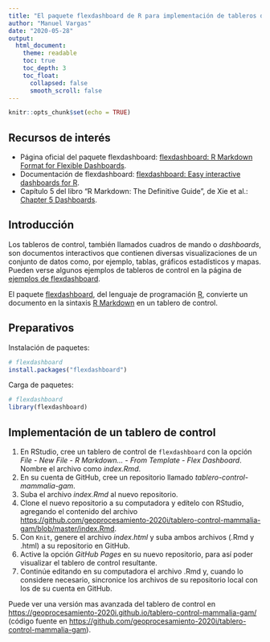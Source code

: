 ```yaml
---
title: "El paquete flexdashboard de R para implementación de tableros de control"
author: "Manuel Vargas"
date: "2020-05-28"
output:
  html_document:
    theme: readable    
    toc: true
    toc_depth: 3
    toc_float:
      collapsed: false
      smooth_scroll: false    
---
```


```r
knitr::opts_chunk$set(echo = TRUE)
```

## Recursos de interés
* Página oficial del paquete flexdashboard: [flexdashboard: R Markdown Format for Flexible Dashboards](https://cran.r-project.org/web/packages/flexdashboard/).
* Documentación de flexdashboard: [flexdashboard: Easy interactive dashboards for R](https://rmarkdown.rstudio.com/flexdashboard/).
* Capítulo 5 del libro "R Markdown: The Definitive Guide", de Xie et al.: [Chapter 5 Dashboards](https://bookdown.org/yihui/rmarkdown/dashboards.html).

## Introducción
Los tableros de control, también llamados cuadros de mando o _dashboards_, son documentos interactivos que contienen diversas visualizaciones de un conjunto de datos como, por ejemplo, tablas, gráficos estadísticos y mapas. Pueden verse algunos ejemplos de tableros de control en la página de [ejemplos de flexdashboard](https://rmarkdown.rstudio.com/flexdashboard/examples.html).

El paquete [flexdashboard](https://cran.r-project.org/web/packages/flexdashboard/), del lenguaje de programación [R](https://www.r-project.org/), convierte un documento en la sintaxis [R Markdown](https://rmarkdown.rstudio.com/) en un tablero de control.

## Preparativos
Instalación de paquetes:
```r
# flexdashboard
install.packages("flexdashboard")
```

Carga de paquetes:
```r
# flexdashboard
library(flexdashboard)
```

## Implementación de un tablero de control
1. En RStudio, cree un tablero de control de ```flexdashboard``` con la opción *File* - *New File* - *R Markdown...* - *From Template* - *Flex Dashboard*. Nombre el archivo como _index.Rmd_.
2. En su cuenta de GitHub, cree un repositorio llamado _tablero-control-mammalia-gam_.
3. Suba el archivo _index.Rmd_ al nuevo repositorio.
4. Clone el nuevo repositorio a su computadora y edítelo con RStudio, agregando el contenido del archivo [https://github.com/geoprocesamiento-2020i/tablero-control-mammalia-gam/blob/master/index.Rmd](https://github.com/geoprocesamiento-2020i/tablero-control-mammalia-gam/blob/master/index.Rmd).
5. Con ```Knit```, genere el archivo _index.html_ y suba ambos archivos (.Rmd y .html) a su repositorio en GitHub.
6. Active la opción _GitHub Pages_ en su nuevo repositorio, para así poder visualizar el tablero de control resultante.
7. Continúe editando en su computadora el archivo .Rmd y, cuando lo considere necesario, sincronice los archivos de su repositorio local con los de su cuenta en GitHub.

Puede ver una versión mas avanzada del tablero de control en [https://geoprocesamiento-2020i.github.io/tablero-control-mammalia-gam/](https://geoprocesamiento-2020i.github.io/tablero-control-mammalia-gam/) (código fuente en [https://github.com/geoprocesamiento-2020i/tablero-control-mammalia-gam](https://github.com/geoprocesamiento-2020i/tablero-control-mammalia-gam)).